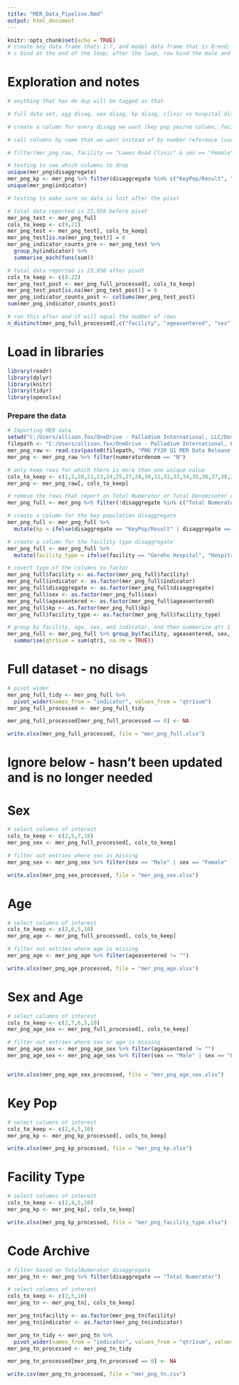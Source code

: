 ---
title: "MER_Data_Pipeline.Rmd"
output: html_document
---

```{r setup, include=FALSE}
knitr::opts_chunk$set(echo = TRUE)
# create key data frame thats 1:7, and model data frame that is 8:end; split based on the variable of interest
# c bind at the end of the loop; after the loop, row bind the male and female tables together
```


# Exploration and notes
```{r}

# anything that has de dup will be tagged as that 

# full data set, agg disag, sex disag, kp disag, clinic vs hospital disagg

# create a column for every disagg we want (key pop yes/no column, facility type clinic/hospital column) (if we do a different age disagg then the bands they have, we'd do it this way)

# call columns by name that we want instead of by number reference (use is.numeric() to reference which columns in the data set have numbers vs names)

# filter(mer_png_raw, facility == "Lawes Road Clinic" & sex == "Female" & ageasentered == "15+" & indicator == "TX_PVLS"))

# testing to see which columns to drop
unique(mer_png$disaggregate)
mer_png_kp <- mer_png %>% filter(disaggregate %in% c("KeyPop/Result", "KeyPop/HIVStatus"))
unique(mer_png$indicator)

# testing to make sure no data is lost after the pivot

# total data reported is 23,958 before pivot
mer_png_test <- mer_png_full
cols_to_keep <- c(9,21)
mer_png_test <- mer_png_test[, cols_to_keep]
mer_png_test[is.na(mer_png_test)] = 0
mer_png_indicator_counts_pre <- mer_png_test %>%
  group_by(indicator) %>%
  summarise_each(funs(sum))

# total data reported is 23,958 after pivot
cols_to_keep <- c(8:22)
mer_png_test_post <- mer_png_full_processed[, cols_to_keep]
mer_png_test_post[is.na(mer_png_test_post)] = 0
mer_png_indicator_counts_post <- colSums(mer_png_test_post)
sum(mer_png_indicator_counts_post)

# run this after and it will equal the number of rows
n_distinct(mer_png_full_processed[,c("facility", "ageasentered", "sex")])

```


# Load in libraries

```{r}
library(readr)
library(dplyr)
library(knitr)
library(tidyr)
library(openxlsx)
```


### Prepare the data ###

```{r}
# Importing MER data
setwd("C:/Users/allison.fox/OneDrive - Palladium International, LLC/Desktop/Technical Work/Anomaly Detection")
filepath <- "C:/Users/allison.fox/OneDrive - Palladium International, LLC/Desktop/Technical Work/Anomaly Detection/"
mer_png_raw <- read.csv(paste0(filepath, "PNG FY20 Q1 MER Data Release for Data.FI_4.13.2021.csv"), stringsAsFactors = FALSE)
mer_png <- mer_png_raw %>% filter(numeratordenom == "N")

```


```{r}
# only keep rows for which there is more than one unique value
cols_to_keep <- c(1,2,20,21,23,24,25,27,28,30,31,32,33,34,35,36,37,38,39,40,49)
mer_png <- mer_png_raw[, cols_to_keep]

# remove the rows that report on Total Numerator or Total Denominator data
mer_png_full <- mer_png %>% filter(!disaggregate %in% c("Total Numerator", "Total Denominator"))

# create a column for the key population disaggregate
mer_png_full <- mer_png_full %>% 
  mutate(kp = ifelse(disaggregate == "KeyPop/Result" | disaggregate == "KeyPop/HIVStatus", "Yes", "No"))

# create a column for the facility type disaggregate
mer_png_full <- mer_png_full %>% 
  mutate(facility_type = ifelse(facility == "Gerehu Hospital", "Hospital", "Clinic"))

# covert type of the columns to factor
mer_png_full$facility <- as.factor(mer_png_full$facility)
mer_png_full$indicator <- as.factor(mer_png_full$indicator)
mer_png_full$disaggregate <- as.factor(mer_png_full$disaggregate)
mer_png_full$sex <- as.factor(mer_png_full$sex)
mer_png_full$ageasentered <- as.factor(mer_png_full$ageasentered)
mer_png_full$kp <- as.factor(mer_png_full$kp)
mer_png_full$facility_type <- as.factor(mer_png_full$facility_type)

# group by facility, age, sex, and indicator, and then summarize qtr 1 (before pivot)
mer_png_full <- mer_png_full %>% group_by(facility, ageasentered, sex, indicator, kp, facility_type) %>% 
  summarise(qtr1sum = sum(qtr1, na.rm = TRUE)) 

```

# Full dataset - no disags

```{r}
# pivot wider
mer_png_full_tidy <- mer_png_full %>%
  pivot_wider(names_from = "indicator", values_from = "qtr1sum")
mer_png_full_processed <- mer_png_full_tidy

mer_png_full_processed[mer_png_full_processed == 0] <- NA

write.xlsx(mer_png_full_processed, file = "mer_png_full.xlsx")

```


# Ignore below - hasn't been updated and is no longer needed



# Sex

```{r}
# select columns of interest
cols_to_keep <- c(2,5,7,10)
mer_png_sex <- mer_png_full_processed[, cols_to_keep]

# filter out entries where sex is missing
mer_png_sex <- mer_png_sex %>% filter(sex == "Male" | sex == "Female" | sex == "Unknown Sex")

write.xlsx(mer_png_sex_processed, file = "mer_png_sex.xlsx")

```


# Age

```{r}
# select columns of interest
cols_to_keep <- c(2,6,5,10)
mer_png_age <- mer_png_full_processed[, cols_to_keep]

# filter out entries where age is missing
mer_png_age <- mer_png_age %>% filter(ageasentered != "")

write.xlsx(mer_png_age_processed, file = "mer_png_age.xlsx")

```


# Sex and Age

```{r}
# select columns of interest
cols_to_keep <- c(2,7,6,5,10)
mer_png_age_sex <- mer_png_full_processed[, cols_to_keep]

# filter out entries where sex or age is missing
mer_png_age_sex <- mer_png_age_sex %>% filter(ageasentered != "")
mer_png_age_sex <- mer_png_age_sex %>% filter(sex == "Male" | sex == "Female" | sex == "Unknown Sex")


write.xlsx(mer_png_age_sex_processed, file = "mer_png_age_sex.xlsx")
```


# Key Pop

```{r}
# select columns of interest
cols_to_keep <- c(2,4,5,10)
mer_png_kp <- mer_png_kp_processed[, cols_to_keep]

write.xlsx(mer_png_kp_processed, file = "mer_png_kp.xlsx")
```



# Facility Type

```{r}
# select columns of interest
cols_to_keep <- c(2,4,5,10)
mer_png_kp <- mer_png_kp[, cols_to_keep]

write.xlsx(mer_png_kp_processed, file = "mer_png_facility_type.xlsx")
```


# Code Archive 

```{r}
# filter based on TotalNumerator disaggregate
mer_png_tn <- mer_png %>% filter(disaggregate == "Total Numerator")

# select columns of interest
cols_to_keep <- c(2,5,10)
mer_png_tn <- mer_png_tn[, cols_to_keep]

mer_png_tn$facility <- as.factor(mer_png_tn$facility)
mer_png_tn$indicator <- as.factor(mer_png_tn$indicator)

mer_png_tn_tidy <- mer_png_tn %>%
  pivot_wider(names_from = "indicator", values_from = "qtr1sum", values_fn = sum)
mer_png_tn_processed <- mer_png_tn_tidy

mer_png_tn_processed[mer_png_tn_processed == 0] <- NA

write.csv(mer_png_tn_processed, file = "mer_png_tn.csv")
```

